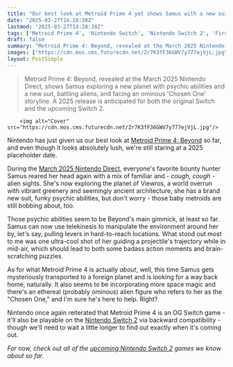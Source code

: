 ```yaml
---
title: "Our best look at Metroid Prime 4 yet shows Samus with a new suit and some psychic abilities, but we're still staring down a 2025 placeholder"
date: "2025-03-27T14:28:38Z"
lastmod: "2025-03-27T14:28:38Z"
tags: ['Metroid Prime 4', 'Nintendo Switch', 'Nintendo Switch 2', 'First-Person Shooter', 'Action-Adventure', 'Sci-Fi']
draft: false
summary: "Metroid Prime 4: Beyond, revealed at the March 2025 Nintendo Direct, shows Samus exploring a new planet with psychic abilities and a new suit, battling aliens, and facing an ominous 'Chosen One' storyline.  A 2025 release is anticipated for both the original Switch and the upcoming Switch 2."
images: ["https://cdn.mos.cms.futurecdn.net/Zr7K3fF36GWV7y777ejVjL.jpg"]
layout: PostSimple
---
```

> Metroid Prime 4: Beyond, revealed at the March 2025 Nintendo Direct, shows Samus exploring a new planet with psychic abilities and a new suit, battling aliens, and facing an ominous 'Chosen One' storyline.  A 2025 release is anticipated for both the original Switch and the upcoming Switch 2.


        <img alt="Cover" src="https://cdn.mos.cms.futurecdn.net/Zr7K3fF36GWV7y777ejVjL.jpg"/>
        
Nintendo has just given us our best look at [Metroid Prime 4: Beyond](https://www.gamesradar.com/metroid-prime-4-guide/) so far, and even though it looks absolutely lush, we're still staring at a 2025 placeholder date.

During the [March 2025 Nintendo Direct](https://www.gamesradar.com/news/live/nintendo-direct-march-2025-everything-announced/), everyone's favorite bounty hunter Samus reared her head again with a mix of familiar and - *cough, cough* - alien sights. She's now exploring the planet of Viewros, a world overrun with vibrant greenery and seemingly ancient architecture, she has a brand new suit, funky psychic abilities, but don't worry - those baby metroids are still bobbing about, too.

Those psychic abilities seem to be Beyond's main gimmick, at least so far. Samus can now use telekinesis to manipulate the environment around her by, let's say, pulling levers in hard-to-reach locations. What stood out most to me was one ultra-cool shot of her guiding a projectile's trajectory while in mid-air, which should lead to both some badass action moments and brain-scratching puzzles.

As for what Metroid Prime 4 is actually *about*, well, this time Samus gets mysteriously transported to a foreign planet and is looking for a way back home, naturally. It also seems to be incorporating more space magic and there's an ethereal (probably ominous) alien figure who refers to her as the "Chosen One," and I'm sure he's here to help. Right?

Nintendo once again reiterated that Metroid Prime 4 is an OG Switch game - it'll also be playable on the [Nintendo Switch 2](https://www.gamesradar.com/nintendo-switch-2-guide/) via backward compatibility - though we'll need to wait a little longer to find out exactly when it's coming out.

*For now, check out all of the *[<em>upcoming Nintendo Switch 2</em>](https://www.gamesradar.com/upcoming-switch-2-games/)* games we know about so far.*
        